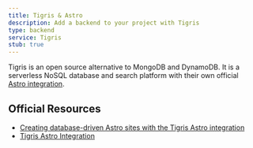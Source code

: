 ```yaml
---
title: Tigris & Astro
description: Add a backend to your project with Tigris
type: backend
service: Tigris
stub: true
---
```


Tigris is an open source alternative to MongoDB and DynamoDB. It is a serverless NoSQL database and search platform with their own official [Astro integration](https://github.com/tigrisdata/tigris-astro).

## Official Resources
- [Creating database-driven Astro sites with the Tigris Astro integration](https://www.tigrisdata.com/blog/astro-tigris-integration/)
- [Tigris Astro Integration](https://www.tigrisdata.com/docs/sdkstools/astro/)
